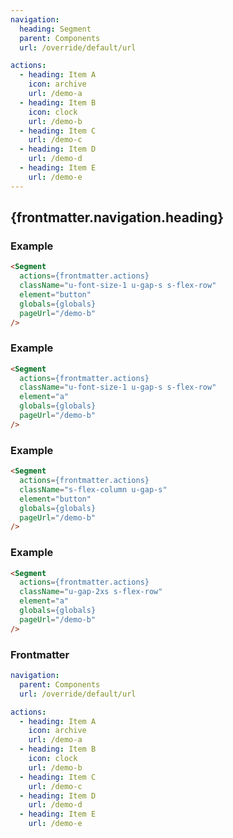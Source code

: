 ```yaml
---
navigation:
  heading: Segment
  parent: Components
  url: /override/default/url

actions:
  - heading: Item A
    icon: archive
    url: /demo-a
  - heading: Item B
    icon: clock
    url: /demo-b
  - heading: Item C
    url: /demo-c
  - heading: Item D
    url: /demo-d
  - heading: Item E
    url: /demo-e
---
```


## {frontmatter.navigation.heading}
### Example
```html
<Segment
  actions={frontmatter.actions}
  className="u-font-size-1 u-gap-s s-flex-row"
  element="button"
  globals={globals}
  pageUrl="/demo-b"
/>
```

<Segment
  actions={frontmatter.actions}
  className="u-font-size-1 u-gap-s s-flex-row"
  element="button"
  globals={globals}
  pageUrl="/demo-b"
/>


### Example
```html
<Segment
  actions={frontmatter.actions}
  className="u-font-size-1 u-gap-s s-flex-row"
  element="a"
  globals={globals}
  pageUrl="/demo-b"
/>
```

<Segment
  actions={frontmatter.actions}
  className="u-font-size-1 u-gap-s s-flex-row"
  element="a"
  globals={globals}
  pageUrl="/demo-b"
/>

### Example
```html
<Segment
  actions={frontmatter.actions}
  className="s-flex-column u-gap-s"
  element="button"
  globals={globals}
  pageUrl="/demo-b"
/>
```

<Segment
  actions={frontmatter.actions}
  className="s-flex-column u-gap-s"
  element="button"
  globals={globals}
  pageUrl="/demo-b"
/>

### Example
```html
<Segment
  actions={frontmatter.actions}
  className="u-gap-2xs s-flex-row"
  element="a"
  globals={globals}
  pageUrl="/demo-b"
/>
```

<Segment
  actions={frontmatter.actions}
  className="u-gap-2xs s-flex-row"
  element="a"
  globals={globals}
  pageUrl="/demo-b"
/>

### Frontmatter
```yaml
navigation:
  parent: Components
  url: /override/default/url

actions:
  - heading: Item A
    icon: archive
    url: /demo-a
  - heading: Item B
    icon: clock
    url: /demo-b
  - heading: Item C
    url: /demo-c
  - heading: Item D
    url: /demo-d
  - heading: Item E
    url: /demo-e
```
